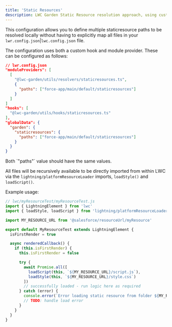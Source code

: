 ```yaml
---
title: 'Static Resources'
description: LWC Garden Static Resource resolution approach, using custom hooks and resolvers
---
```



This configuration allows you to define multiple staticresource paths to be resolved locally without having to explicitly map all files in your `lwr.config.json`|`lwc.config.json` file.

The configuration uses both a custom hook and module provider. These can be configured as follows:

```json
// lwr.config.json
"moduleProviders": [
  [
    "@lwc-garden/utils/resolvers/staticresources.ts",
    {
      "paths": ["force-app/main/default/staticresources"]
    }
  ]
]
"hooks": [
  "@lwc-garden/utils/hooks/staticresources.ts"
],
"globalData": {
  "garden": {
    "staticresources": {
      "paths": ["force-app/main/default/staticresources"]
    }
  }
}
```

<Aside>
Both `"paths"` value should have the same values.
</Aside>

All files will be recursively available to be directly imported from within LWC via the `lightning/platformResourceLoader` imports, `loadStyle()` and `loadScript()`.

Example usage:

```js
// lwc/myResourceTest/myResourceTest.js
import { LightningElement } from 'lwc'
import { loadStyle, loadScript } from 'lightning/platformResourceLoader'

import MY_RESOURCE_URL from '@salesforce/resourceUrl/myResource'

export default MyResourceTest extends LightningElement {
  isFirstRender = true

  async renderedCallback() {
    if (this.isFirstRender) {
      this.isFirstRender = false

      try {
        await Promise.all([
          loadScript(this, `${MY_RESOURCE_URL}/script.js`),
          loadStyle(this, `${MY_RESOURCE_URL}/style.css`)
        ])
        // successfully loaded - run logic here as required
      } catch (error) {
        console.error(`Error loading static resource from folder ${MY_RESOURCE_URL} `, error)
        // TODO: handle load error
      }
    }
  }
}
```